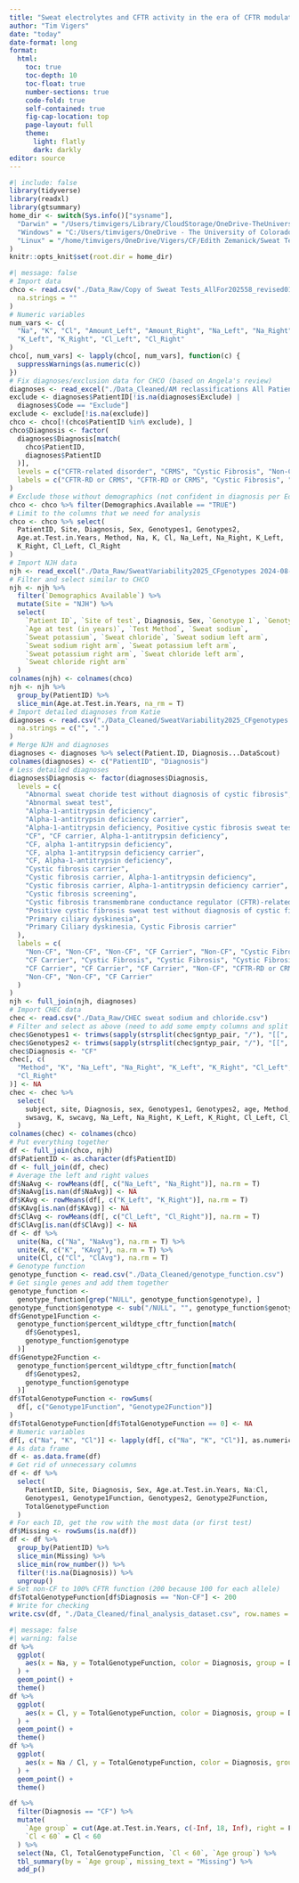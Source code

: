 ```yaml
---
title: "Sweat electrolytes and CFTR activity in the era of CFTR modulators"
author: "Tim Vigers"
date: "today"
date-format: long
format:
  html:
    toc: true
    toc-depth: 10
    toc-float: true
    number-sections: true
    code-fold: true
    self-contained: true
    fig-cap-location: top
    page-layout: full
    theme:
      light: flatly
      dark: darkly
editor: source
---
```


```r
#| include: false
library(tidyverse)
library(readxl)
library(gtsummary)
home_dir <- switch(Sys.info()["sysname"],
  "Darwin" = "/Users/timvigers/Library/CloudStorage/OneDrive-TheUniversityofColoradoDenver/Vigers/CF/Edith Zemanick/Sweat Test",
  "Windows" = "C:/Users/timvigers/OneDrive - The University of Colorado Denver/Vigers/CF/Edith Zemanick/Sweat Test",
  "Linux" = "/home/timvigers/OneDrive/Vigers/CF/Edith Zemanick/Sweat Test"
)
knitr::opts_knit$set(root.dir = home_dir)
```

```r
#| message: false
# Import data
chco <- read.csv("./Data_Raw/Copy of Sweat Tests_AllFor202558_revised01Feb2021.csv",
  na.strings = ""
)
# Numeric variables
num_vars <- c(
  "Na", "K", "Cl", "Amount_Left", "Amount_Right", "Na_Left", "Na_Right",
  "K_Left", "K_Right", "Cl_Left", "Cl_Right"
)
chco[, num_vars] <- lapply(chco[, num_vars], function(c) {
  suppressWarnings(as.numeric(c))
})
# Fix diagnoses/exclusion data for CHCO (based on Angela's review)
diagnoses <- read_excel("./Data_Cleaned/AM reclassifications All Patients with CF or Non-CF.xlsx")
exclude <- diagnoses$PatientID[!is.na(diagnoses$Exclude) |
  diagnoses$Code == "Exclude"]
exclude <- exclude[!is.na(exclude)]
chco <- chco[!(chco$PatientID %in% exclude), ]
chco$Diagnosis <- factor(
  diagnoses$Diagnosis[match(
    chco$PatientID,
    diagnoses$PatientID
  )],
  levels = c("CFTR-related disorder", "CRMS", "Cystic Fibrosis", "Non-CF"),
  labels = c("CFTR-RD or CRMS", "CFTR-RD or CRMS", "Cystic Fibrosis", "Non-CF")
)
# Exclude those without demographics (not confident in diagnosis per Edith)
chco <- chco %>% filter(Demographics.Available == "TRUE")
# Limit to the columns that we need for analysis
chco <- chco %>% select(
  PatientID, Site, Diagnosis, Sex, Genotypes1, Genotypes2,
  Age.at.Test.in.Years, Method, Na, K, Cl, Na_Left, Na_Right, K_Left,
  K_Right, Cl_Left, Cl_Right
)
# Import NJH data
njh <- read_excel("./Data_Raw/SweatVariability2025_CFgenotypes 2024-08-21.xlsx")
# Filter and select similar to CHCO
njh <- njh %>%
  filter(`Demographics Available`) %>%
  mutate(Site = "NJH") %>%
  select(
    `Patient ID`, `Site of test`, Diagnosis, Sex, `Genotype 1`, `Genotype 2`,
    `Age at test (in years)`, `Test Method`, `Sweat sodium`,
    `Sweat potassium`, `Sweat chloride`, `Sweat sodium left arm`,
    `Sweat sodium right arm`, `Sweat potassium left arm`,
    `Sweat potassium right arm`, `Sweat chloride left arm`,
    `Sweat chloride right arm`
  )
colnames(njh) <- colnames(chco)
njh <- njh %>%
  group_by(PatientID) %>%
  slice_min(Age.at.Test.in.Years, na_rm = T)
# Import detailed diagnoses from Katie
diagnoses <- read.csv("./Data_Cleaned/SweatVariability2025_CFgenotypes.csv",
  na.strings = c("", ".")
)
# Merge NJH and diagnoses
diagnoses <- diagnoses %>% select(Patient.ID, Diagnosis...DataScout)
colnames(diagnoses) <- c("PatientID", "Diagnosis")
# Less detailed diagnoses
diagnoses$Diagnosis <- factor(diagnoses$Diagnosis,
  levels = c(
    "Abnormal sweat choride test without diagnosis of cystic fibrosis",
    "Abnormal sweat test",
    "Alpha-1-antitrypsin deficiency",
    "Alpha-1-antitrypsin deficiency carrier",
    "Alpha-1-antitrypsin deficiency, Positive cystic fibrosis sweat test without diagnosis of cystic fibrosis",
    "CF", "CF carrier, Alpha-1-antitrypsin deficiency",
    "CF, alpha 1-antitrypsin deficiency",
    "CF, alpha 1-antitrypsin deficiency carrier",
    "CF, Alpha-1-antitrypsin deficiency",
    "Cystic fibrosis carrier",
    "Cystic fibrosis carrier, Alpha-1-antitrypsin deficiency",
    "Cystic fibrosis carrier, Alpha-1-antitrypsin deficiency carrier",
    "Cystic fibrosis screening",
    "Cystic fibrosis transmembrane conductance regulator (CFTR)-related disorder",
    "Positive cystic fibrosis sweat test without diagnosis of cystic fibrosis",
    "Primary ciliary dyskinesia",
    "Primary Ciliary dyskinesia, Cystic Fibrosis carrier"
  ),
  labels = c(
    "Non-CF", "Non-CF", "Non-CF", "CF Carrier", "Non-CF", "Cystic Fibrosis",
    "CF Carrier", "Cystic Fibrosis", "Cystic Fibrosis", "Cystic Fibrosis",
    "CF Carrier", "CF Carrier", "CF Carrier", "Non-CF", "CFTR-RD or CRMS",
    "Non-CF", "Non-CF", "CF Carrier"
  )
)
njh <- full_join(njh, diagnoses)
# Import CHEC data
chec <- read.csv("./Data_Raw/CHEC sweat sodium and chloride.csv")
# Filter and select as above (need to add some empty columns and split genotype)
chec$Genotypes1 <- trimws(sapply(strsplit(chec$gntyp_pair, "/"), "[[", 1))
chec$Genotypes2 <- trimws(sapply(strsplit(chec$gntyp_pair, "/"), "[[", 2))
chec$Diagnosis <- "CF"
chec[, c(
  "Method", "K", "Na_Left", "Na_Right", "K_Left", "K_Right", "Cl_Left",
  "Cl_Right"
)] <- NA
chec <- chec %>%
  select(
    subject, site, Diagnosis, sex, Genotypes1, Genotypes2, age, Method,
    swsavg, K, swcavg, Na_Left, Na_Right, K_Left, K_Right, Cl_Left, Cl_Right
  )
colnames(chec) <- colnames(chco)
# Put everything together
df <- full_join(chco, njh)
df$PatientID <- as.character(df$PatientID)
df <- full_join(df, chec)
# Average the left and right values
df$NaAvg <- rowMeans(df[, c("Na_Left", "Na_Right")], na.rm = T)
df$NaAvg[is.nan(df$NaAvg)] <- NA
df$KAvg <- rowMeans(df[, c("K_Left", "K_Right")], na.rm = T)
df$KAvg[is.nan(df$KAvg)] <- NA
df$ClAvg <- rowMeans(df[, c("Cl_Left", "Cl_Right")], na.rm = T)
df$ClAvg[is.nan(df$ClAvg)] <- NA
df <- df %>%
  unite(Na, c("Na", "NaAvg"), na.rm = T) %>%
  unite(K, c("K", "KAvg"), na.rm = T) %>%
  unite(Cl, c("Cl", "ClAvg"), na.rm = T)
# Genotype function
genotype_function <- read.csv("./Data_Cleaned/genotype_function.csv")
# Get single genes and add them together
genotype_function <-
  genotype_function[grep("NULL", genotype_function$genotype), ]
genotype_function$genotype <- sub("/NULL", "", genotype_function$genotype)
df$Genotype1Function <-
  genotype_function$percent_wildtype_cftr_function[match(
    df$Genotypes1,
    genotype_function$genotype
  )]
df$Genotype2Function <-
  genotype_function$percent_wildtype_cftr_function[match(
    df$Genotypes2,
    genotype_function$genotype
  )]
df$TotalGenotypeFunction <- rowSums(
  df[, c("Genotype1Function", "Genotype2Function")]
)
df$TotalGenotypeFunction[df$TotalGenotypeFunction == 0] <- NA
# Numeric variables
df[, c("Na", "K", "Cl")] <- lapply(df[, c("Na", "K", "Cl")], as.numeric)
# As data frame
df <- as.data.frame(df)
# Get rid of unnecessary columns
df <- df %>%
  select(
    PatientID, Site, Diagnosis, Sex, Age.at.Test.in.Years, Na:Cl,
    Genotypes1, Genotype1Function, Genotypes2, Genotype2Function,
    TotalGenotypeFunction
  )
# For each ID, get the row with the most data (or first test)
df$Missing <- rowSums(is.na(df))
df <- df %>%
  group_by(PatientID) %>%
  slice_min(Missing) %>%
  slice_min(row_number()) %>%
  filter(!is.na(Diagnosis)) %>%
  ungroup()
# Set non-CF to 100% CFTR function (200 because 100 for each allele)
df$TotalGenotypeFunction[df$Diagnosis == "Non-CF"] <- 200
# Write for checking
write.csv(df, "./Data_Cleaned/final_analysis_dataset.csv", row.names = F, na = "")
```

```r
#| message: false
#| warning: false
df %>%
  ggplot(
    aes(x = Na, y = TotalGenotypeFunction, color = Diagnosis, group = Diagnosis)
  ) +
  geom_point() +
  theme()
df %>%
  ggplot(
    aes(x = Cl, y = TotalGenotypeFunction, color = Diagnosis, group = Diagnosis)
  ) +
  geom_point() +
  theme()
df %>%
  ggplot(
    aes(x = Na / Cl, y = TotalGenotypeFunction, color = Diagnosis, group = Diagnosis)
  ) +
  geom_point() +
  theme()
```

```r
df %>%
  filter(Diagnosis == "CF") %>%
  mutate(
    `Age group` = cut(Age.at.Test.in.Years, c(-Inf, 18, Inf), right = F),
    `Cl < 60` = Cl < 60
  ) %>%
  select(Na, Cl, TotalGenotypeFunction, `Cl < 60`, `Age group`) %>%
  tbl_summary(by = `Age group`, missing_text = "Missing") %>%
  add_p()
```
